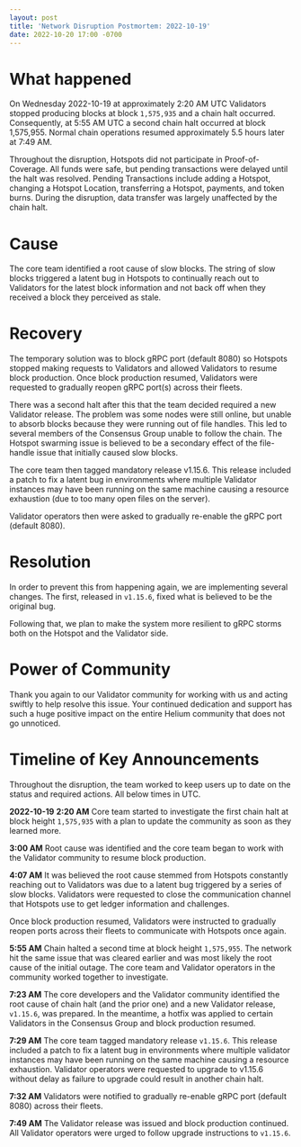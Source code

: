 ```yaml
---
layout: post
title: 'Network Disruption Postmortem: 2022-10-19'
date: 2022-10-20 17:00 -0700
---
```


# What happened

On Wednesday 2022-10-19 at approximately 2:20 AM UTC Validators stopped producing blocks at block
`1,575,935` and a chain halt occurred. Consequently, at 5:55 AM UTC a second chain halt occurred at
block 1,575,955. Normal chain operations resumed approximately 5.5 hours later at 7:49 AM.

Throughout the disruption, Hotspots did not participate in Proof-of-Coverage. All funds were safe,
but pending transactions were delayed until the halt was resolved. Pending Transactions include
adding a Hotspot, changing a Hotspot Location, transferring a Hotspot, payments, and token burns.
During the disruption, data transfer was largely unaffected by the chain halt.

# Cause

The core team identified a root cause of slow blocks. The string of slow blocks triggered a latent
bug in Hotspots to continually reach out to Validators for the latest block information and not back
off when they received a block they perceived as stale.

# Recovery

The temporary solution was to block gRPC port (default 8080) so Hotspots stopped making requests to
Validators and allowed Validators to resume block production. Once block production resumed,
Validators were requested to gradually reopen gRPC port(s) across their fleets.

There was a second halt after this that the team decided required a new Validator release. The
problem was some nodes were still online, but unable to absorb blocks because they were running out
of file handles. This led to several members of the Consensus Group unable to follow the chain. The
Hotspot swarming issue is believed to be a secondary effect of the file-handle issue that initially
caused slow blocks.

The core team then tagged mandatory release v1.15.6. This release included a patch to fix a latent
bug in environments where multiple Validator instances may have been running on the same machine
causing a resource exhaustion (due to too many open files on the server).

Validator operators then were asked to gradually re-enable the gRPC port (default 8080).

# Resolution

In order to prevent this from happening again, we are implementing several changes. The first,
released in `v1.15.6`, fixed what is believed to be the original bug.

Following that, we plan to make the system more resilient to gRPC storms both on the Hotspot and the
Validator side.

# Power of Community

Thank you again to our Validator community for working with us and acting swiftly to help resolve
this issue. Your continued dedication and support has such a huge positive impact on the entire
Helium community that does not go unnoticed.

# Timeline of Key Announcements

Throughout the disruption, the team worked to keep users up to date on the status and required
actions. All below times in UTC.

**2022-10-19** **2:20 AM** Core team started to investigate the first chain halt at block height
`1,575,935` with a plan to update the community as soon as they learned more.

**3:00 AM** Root cause was identified and the core team began to work with the Validator community
to resume block production.

**4:07 AM** It was believed the root cause stemmed from Hotspots constantly reaching out to
Validators was due to a latent bug triggered by a series of slow blocks. Validators were requested
to close the communication channel that Hotspots use to get ledger information and challenges.

Once block production resumed, Validators were instructed to gradually reopen ports across their
fleets to communicate with Hotspots once again.

**5:55 AM** Chain halted a second time at block height `1,575,955`. The network hit the same issue
that was cleared earlier and was most likely the root cause of the initial outage. The core team and
Validator operators in the community worked together to investigate.

**7:23 AM** The core developers and the Validator community identified the root cause of chain halt
(and the prior one) and a new Validator release, `v1.15.6`, was prepared. In the meantime, a hotfix
was applied to certain Validators in the Consensus Group and block production resumed.

**7:29 AM** The core team tagged mandatory release `v1.15.6`. This release included a patch to fix a
latent bug in environments where multiple validator instances may have been running on the same
machine causing a resource exhaustion. Validator operators were requested to upgrade to v1.15.6
without delay as failure to upgrade could result in another chain halt.

**7:32 AM** Validators were notified to gradually re-enable gRPC port (default 8080) across their
fleets.

**7:49 AM** The Validator release was issued and block production continued. All Validator operators
were urged to follow upgrade instructions to `v1.15.6`.
